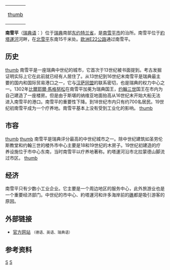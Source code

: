 {{Infobox Settlement
| name = 南雪平<br/>Söderköping
| image_skyline = Söderköping01.jpg
| imagesize = 250px
| image_caption = 
| image_flag = 
| image_shield = 
| pushpin_map = Sweden
| pushpin_label_position = bottom
| subdivision_type = 国家
| subdivision_name = {{SWE}}
| subdivision_type1 = [[瑞典行政区划|省]]
| subdivision_name1 = [[东约特兰省|东约特兰省]]
| subdivision_type2 = 
| subdivision_name2 = 
| elevation_m = 
| elevation_ft = 
| area_total_km2 = 3.97
| population_as_of = 2005年
| population_total = 6951
| population_density_km2 = auto
| timezone = [[CET|CET]]
| utc_offset = +1
| timezone_DST = [[CEST|CEST]]
| utc_offset_DST = +2
| latd = 58
| latm = 29
| lats = 
| latNS = N
| longd = 16
| longm = 19
| longs = 
| longEW = E
| website =  
}}
{|align=right
|[[文件:Söderköping_1908.JPG|thumb]]
|}
'''南雪平'''（[[瑞典语|瑞典语]]：'''{{lang|sv|Söderköping}}'''）位于[[瑞典|瑞典]]南部[[东约特兰省|东约特兰省]]，是[[南雪平市|南雪平市]]的治所。南雪平位于[[約塔運河|約塔運河]]河畔，在[[北雪平|北雪平]]东南15千米处。[[欧洲E22公路|欧洲E22公路]]通过南雪平。

==历史==
[[文件:Söderköping-9768.jpg|thumb]]
南雪平是一座瑞典中世纪的城市，它首次于13世纪被书面提到。考古发掘证明实际上它在此前就已经有人居住了。从13世纪到16世纪末南雪平是瑞典最主要的国内和国际贸易港口之一，它与[[汉萨同盟|汉萨同盟]]的联系密切，也是瑞典的权力中心之一。1302年[[比爾耶爾·馬格努松|比爾耶爾·馬格努松]]在南雪平加冕为瑞典国王，[[约翰三世_(瑞典)|约翰三世]]国王在市内为自己建造了一座楼房。但是由于斯堪的纳维亚地面抬高从16世纪末开始大船无法进入南雪平的港口。南雪平的重要性下降。到18世纪市内只有约700名居民。19世纪初南雪平成为一个疗养地。南雪平基本上没有受到工业化的影响。
[[文件:St_Laurentii_kyrka_Nave.jpg|thumb]]

==市容==
[[文件:Rathaus_Söderköping.JPG|thumb]]
[[文件:Söderköping_Storgatan_2005-07-10.JPG|thumb]]
南雪平是瑞典评分最高的中世纪城市之一。除中世纪建筑如圣劳伦斯教堂和约翰三世的楼外市中心主要是18和19世纪的木房子。19世纪初建造的疗养设施位于市中心东南，当时南雪平以疗养地著称。約塔運河沿市北拉蒙德山脚流过市区。
[[文件:Wilhelm_Tham_in_Söderköping.JPG|thumb]]

==经济==
南雪平只有少数小工业企业。它主要是一个周边地区的服务中心，此外旅游业也是一个重要经济部门。中世纪的市中心、約塔運河和许多海岸前的[[礁|礁]]都是吸引游客的原因。

==外部链接==
{{Commonscat|Söderköping}}
* [https://www.soderkoping.se// 官方网站] {{Wayback|url=https://www.soderkoping.se// |date=20220404081135 }} <small>（德语、英语、瑞典语）</small>

==参考资料==
<references/>

{{Authority control}}

[[Category:瑞典城市|S]]
[[Category:东约特兰省城市|S]]